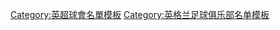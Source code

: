 {{Football squad
|teamname=布伦特福德足球俱乐部
|bgcolor=#FF0000|textcolor=white|bordercolor=black
|name=賓福特球員名單
| title      = -{zh-hans:布伦特福德; zh-hant:賓福特;}-
|list=<div>
{{football squad2 player|no=1|name=[[大衛·拉耶|-{zh-hans:拉亚;zh-hk:拉耶;}-]]}}
<!--{{football squad2 player|no=2|name={{le|多明尼·湯臣 (足球員)|Dominic Thompson (footballer)|-{zh-hans:汤普森;zh-hk:湯臣;}-}}}}-->
{{football squad2 player|no=3|name={{le|里科·亨利|Rico Henry|-{zh-hans:亨利;zh-hk:亨利;}-}}}}
{{football squad2 player|no=4|name={{le|查利·古德|Charlie Goode|-{zh-hans:古德;zh-hk:葛迪;}-}}}}
{{football squad2 player|no=5|name={{le|艾芬·賓諾克|Ethan Pinnock|-{zh-hans:皮诺克;zh-hk:賓諾克;}-}}}}
{{football squad2 player|no=6|name=[[克里斯蒂安·諾爾高|-{zh-hans:诺尔高;zh-hk:洛加特;zh-tw:諾爾高;}-]]}}
{{football squad2 player|no=7|name=[[塞爾吉·卡諾斯|卡諾斯]]}}
{{football squad2 player|no=8|name=[[馬提亞斯·延森|-{zh-hans:延森;zh-hk:馬菲亞斯·贊臣;}-]]}}
<!--{{football squad2 player|no=9|name=[[馬庫斯·福斯|-{zh-hans:福斯;zh-hk:科斯;zh-tw:福斯;}-]]}}-->
{{football squad2 player|no=10|name={{le|喬舒亞·達席爾瓦|Josh Dasilva|-{zh-hans:达席尔瓦;zh-hk:達施華;zh-tw:達席爾瓦;}-}}}}
{{football squad2 player|no=11|name={{le|約內·維薩|Yoane Wissa|-{zh-hans:维萨;zh-hk:韋沙;}-}}}}
{{football squad2 player|no=14|name={{le|薩曼·古多斯|Saman Ghoddos|-{zh-hans:古多斯;zh-hk:高度斯;}-}}}}
{{football squad2 player|no=15|name={{le|弗蘭克·安耶卡|Frank Onyeka|-{zh-hans:昂耶卡;zh-hk:安耶卡;}-}}}}
{{football squad2 player|no=16|name={{le|喬爾·瓦倫西亞|Joel Valencia|-{zh-hans:瓦伦西亚;zh-hk:華倫西亞;zh-tw:瓦倫西亞;}-}}}}
{{football squad2 player|no=17|name=[[伊万·托尼|-{zh-hans:托内;zh-hk:東尼;zh-tw:托尼}-]]}}
{{football squad2 player|no=18|name=[[彭圖斯·簡森|-{zh-hans:杨松;zh-hk:邦圖斯·贊臣;}-]]}}
{{football squad2 player|no=19|name={{le|白賴仁·麥比奧莫|Bryan Mbeumo|-{zh-hans:姆本;zh-hk:麥比奧莫;}-}}}}
{{football squad2 player|no=20|name={{le|克利斯多夫·艾耶|Kristoffer Ajer|-{zh-hans:阿耶尔;zh-hk:艾查;zh-tw:艾耶}-}}}}
{{football squad2 player|no=21|name=[[基斯甸·艾歷臣|-{zh-hans:埃里克森;zh-hk:艾歷臣;zh-tw:埃里克森;}-]]}}
<!--{{football squad2 player|no=21|name={{le|哈利爾·德維索|Halil Dervişoğlu|-{zh-hans:德维索格鲁;zh-hk:戴域蘇古;}-}}}}-->
{{football squad2 player|no=22|name=[[馬迪亞斯·佐真遜|贊卡]]}}
{{football squad2 player|no=23|name={{le|朱利安·讓維耶|Julian Jeanvier|-{zh-hans:让维耶;zh-hk:桑維亞;zh-tw:讓維耶;}-}}}}
{{football squad2 player|no=24|name={{le|塔里克·弗蘇|Tariqe Fosu|-{zh-hans:弗苏;zh-hk:科蘇;zh-tw:弗蘇;}-}}}}
{{football squad2 player|no=25|name=佩爾特-哈里斯}}
{{football squad2 player|no=26|name={{le|辛頓·巴迪斯迪|Shandon Baptiste|-{zh-hans:巴普蒂斯特;zh-hk:巴迪斯迪;}-}}}}
{{football squad2 player|no=27|name={{le|维塔利·贾内特|Vitaly Janelt|-{zh-hans:贾内特;zh-hk:真拿達;zh-tw:賈內特;}-}}}}
{{football squad2 player|no=28|name={{le|麥斯·比斯特納|Mads Bidstrup|-{zh-hans:比斯特鲁普;zh-hk:比斯特納;}-}}}}
{{football squad2 player|no=29|name={{le|麥斯·碧治·蘇連遜|Mads Bech Sørensen|-{zh-hans:索伦森;zh-hk:蘇連遜;}-}}}}
{{football squad2 player|no=30|name={{le|邁茲·赫爾斯列夫|Mads Roerslev|-{zh-hans:赫尔斯列夫;zh-hk:羅亞斯列夫;zh-tw:赫爾斯列夫;}-}}}}
{{football squad2 player|no=32|name={{le|盧卡·拉錫|Luka Racic|-{zh-hans:瑞斯;zh-hk:拉錫;}-}}}} 
{{football squad2 player|no=36|name={{le|芬·史提芬斯|Fin Stevens|史提芬斯}}}} {{football squad2 player|no=37|name={{le|麥斯·海加斯|Max Haygarth|-{zh-hans:海格斯;zh-hk:海加斯;}-}}}}
{{football squad2 player|no=39|name={{le|路易斯·哥頓 (足球員)|Lewis Gordon (footballer)|-{zh-hans:戈登;zh-hk:哥頓;}-}}}}
{{football squad2 player|no=40|name=[[阿爾瓦羅·費爾南德斯·略倫特|-{zh-hans:费尔南德斯;zh-hk:費南迪斯;zh-tw:費爾南德斯;}-]]}}
{{football squad2 player|no=49|name=[[莊拿斯·羅素|-{zh-cn:罗斯尔;zh-hk:羅素;zh-tw:羅斯爾}-]]}}
<!--{{football squad2 player|no=--|name={{le|雅科·奧克薩寧|Jaakko Oksanen|-{zh-hans:奥克萨;zh-hk:奧克薩寧;}-}}}}-->
{{football squad manager|name={{le|托馬斯·法蘭克 (足球領隊)|Thomas Frank (football manager)|法蘭克}}}}
</div>}}<noinclude>
{{DEFAULTSORT:Brentford}}
[[Category:英超球會名單模板]]
[[Category:英格兰足球俱乐部名单模板]]
</noinclude>